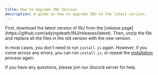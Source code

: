 ```yaml
---
title: How to Upgrade INJ Version
description: A guide on how to upgrade INJ to the latest version.
---
```



<Steps>
<Step>
First, download the latest version of INJ from the [release page](https://github.com/adyingdeath/INJ/releases/latest).
</Step>

<Step>
Then, unzip the file and replace all the files in the old version with the new version.
</Step>

</Steps>

In most cases, you don't need to run `install.js` again. However, if you come across any errors, you can run `install.js`, or repeat the [installation](/docs/quick-start/#installation) process again.

If you have any questions, please join our discord server for help.
